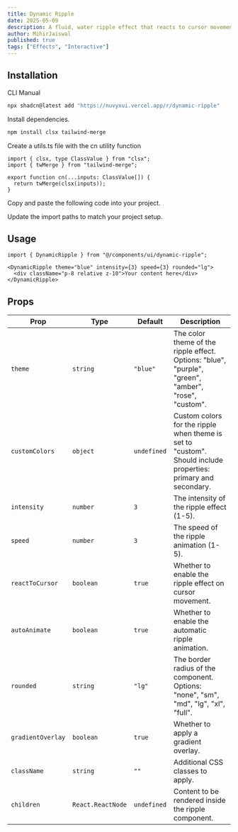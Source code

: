 ```yaml
---
title: Dynamic Ripple
date: 2025-05-09
description: A fluid, water ripple effect that reacts to cursor movement or touch.
author: MihirJaiswal
published: true
tags: ["Effects", "Interactive"]
---
```


<ComponentPreview name="dynamic-ripple-demo" />

## Installation

<Tabs defaultValue="cli">

<TabsList>
  <TabsTrigger value="cli">CLI</TabsTrigger>
  <TabsTrigger value="manual">Manual</TabsTrigger>
</TabsList>
<TabsContent value="cli">

```bash
npx shadcn@latest add "https://nuvyxui.vercel.app/r/dynamic-ripple"
```

</TabsContent>

<TabsContent value="manual">

<Steps>

<Step>Install dependencies.</Step>

```bash
npm install clsx tailwind-merge
```

<Step>Create a utils.ts file with the cn utility function</Step>

```tsx
import { clsx, type ClassValue } from "clsx";
import { twMerge } from "tailwind-merge";

export function cn(...inputs: ClassValue[]) {
  return twMerge(clsx(inputs));
}
```

<Step>Copy and paste the following code into your project.</Step>

<ComponentSource name="dynamic-ripple" />

<Step>Update the import paths to match your project setup.</Step>

</Steps>

</TabsContent>

</Tabs>

## Usage

```tsx
import { DynamicRipple } from "@/components/ui/dynamic-ripple";
```

```tsx
<DynamicRipple theme="blue" intensity={3} speed={3} rounded="lg">
  <div className="p-8 relative z-10">Your content here</div>
</DynamicRipple>
```

## Props

| Prop              | Type              | Default     | Description                                                                                                   |
| ----------------- | ----------------- | ----------- | ------------------------------------------------------------------------------------------------------------- |
| `theme`           | `string`          | `"blue"`    | The color theme of the ripple effect. Options: "blue", "purple", "green", "amber", "rose", "custom".          |
| `customColors`    | `object`          | `undefined` | Custom colors for the ripple when theme is set to "custom". Should include properties: primary and secondary. |
| `intensity`       | `number`          | `3`         | The intensity of the ripple effect (1-5).                                                                     |
| `speed`           | `number`          | `3`         | The speed of the ripple animation (1-5).                                                                      |
| `reactToCursor`   | `boolean`         | `true`      | Whether to enable the ripple effect on cursor movement.                                                       |
| `autoAnimate`     | `boolean`         | `true`      | Whether to enable the automatic ripple animation.                                                             |
| `rounded`         | `string`          | `"lg"`      | The border radius of the component. Options: "none", "sm", "md", "lg", "xl", "full".                          |
| `gradientOverlay` | `boolean`         | `true`      | Whether to apply a gradient overlay.                                                                          |
| `className`       | `string`          | `""`        | Additional CSS classes to apply.                                                                              |
| `children`        | `React.ReactNode` | `undefined` | Content to be rendered inside the ripple component.                                                           |
